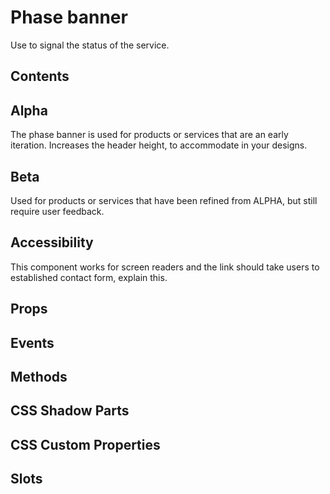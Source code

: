 # Phase banner

Use to signal the status of the service.

## Contents

## Alpha

The phase banner is used for products or services that are an early iteration. Increases the header height, to accommodate in your designs.


<Alpha />

## Beta

Used for products or services that have been refined from ALPHA, but still require user feedback.

## Accessibility

This component works for screen readers and the link should take users to established contact form, explain this.

## Props


<Props />

## Events


<Events />

## Methods


<Methods />

## CSS Shadow Parts


<Parts />

## CSS Custom Properties


<CustomProps />

## Slots


<Slots />
